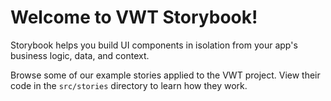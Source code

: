 
<Meta title="Example/Introduction" />

# Welcome to VWT Storybook!

Storybook helps you build UI components in isolation from your app's business
logic, data, and context.

Browse some of our example stories applied to the VWT project. View their code
in the `src/stories` directory to learn how they work.
